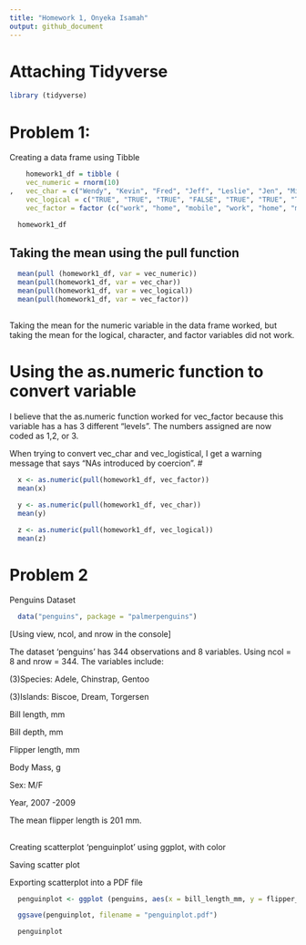 ```yaml
---
title: "Homework 1, Onyeka Isamah"
output: github_document
---
```



# Attaching Tidyverse

```r
library (tidyverse)
```

# Problem 1: 

  Creating a data frame using Tibble

```r
    homework1_df = tibble (
    vec_numeric = rnorm(10)
,   vec_char = c("Wendy", "Kevin", "Fred", "Jeff", "Leslie", "Jen", "Michelle", "Emily", "Jake", "Sam"),
    vec_logical = c("TRUE", "TRUE", "TRUE", "FALSE", "TRUE", "TRUE", "TRUE", "FALSE", "TRUE", "TRUE"),
    vec_factor = factor (c("work", "home", "mobile", "work", "home", "mobile", "work", "home", "mobile", "home")))
```


```r
  homework1_df
```

## Taking the mean using the pull function 


```r
  mean(pull (homework1_df, var = vec_numeric))
  mean(pull(homework1_df, var = vec_char))
  mean(pull(homework1_df, var = vec_logical))
  mean(pull(homework1_df, var = vec_factor))
```

## 

  Taking the mean for the numeric variable in the data frame worked, but taking the mean for the     logical,  character, and factor variables did not work.


# Using the as.numeric function to convert variable
  I believe that the as.numeric function worked for vec_factor because this variable has a has 3 different "levels". The numbers assigned are now coded as 1,2, or 3. 
  
  When trying to convert vec_char and vec_logistical, I get a warning message that says "NAs introduced by coercion". #
  
```r

  x <- as.numeric(pull(homework1_df, vec_factor))
  mean(x)

  y <- as.numeric(pull(homework1_df, vec_char))
  mean(y)

  z <- as.numeric(pull(homework1_df, vec_logical))
  mean(z)
```



# Problem 2 
  Penguins Dataset

```r
  data("penguins", package = "palmerpenguins")
```

  [Using view, ncol, and nrow in the console]
  
  The dataset 'penguins' has 344 observations and 8 variables. Using ncol = 8 and nrow = 344. The     variables include:
  
  (3)Species: Adele, Chinstrap, Gentoo
  
  (3)Islands: Biscoe, Dream, Torgersen
  
  Bill length, mm
  
  Bill depth, mm
  
  Flipper length, mm
  
  Body Mass, g
  
  Sex: M/F
  
  Year, 2007 -2009
  
  
  The mean flipper length is 201 mm. 
  


## 
  Creating scatterplot 'penguinplot' using ggplot, with color
  
  Saving scatter plot
  
  Exporting scatterplot into a PDF file

```r

  penguinplot <- ggplot (penguins, aes(x = bill_length_mm, y = flipper_length_mm, color = species)) + geom_point()

  ggsave(penguinplot, filename = "penguinplot.pdf")
```
```r
  penguinplot
```


